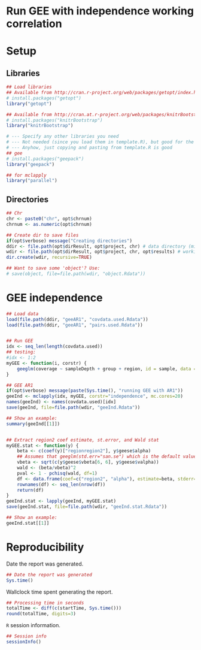 Run GEE with independence working correlation
=============================================

# Setup

## Libraries

```r
## Load libraries
## Available from http://cran.r-project.org/web/packages/getopt/index.html
# install.packages("getopt")
library("getopt")

## Available from http://cran.at.r-project.org/web/packages/knitrBootstrap/index.html
# install.packages("knitrBootstrap")
library("knitrBootstrap")

# --- Specify any other libraries you need
# --- Not needed (since you load them in template.R), but good for the report
# --- Anyhow, just copying and pasting from template.R is good
## gee
# install.packages("geepack")
library("geepack")

## for mclapply
library("parallel")
```

## Directories

```r
## Chr
chr <- paste0("chr", opt$chrnum)
chrnum <- as.numeric(opt$chrnum)

## Create dir to save files
if(opt$verbose) message("Creating directories")
ddir <- file.path(opt$dirResult, opt$project, chr) # data directory (might change say if step2 uses the results from step2)
wdir <- file.path(opt$dirResult, opt$project, chr, opt$results) # working dir
dir.create(wdir, recursive=TRUE)

## Want to save some 'object'? Use:
# save(object, file=file.path(wdir, "object.Rdata"))
```


# GEE independence


```r
## Load data
load(file.path(ddir, "geeAR1", "covdata.used.Rdata"))
load(file.path(ddir, "geeAR1", "pairs.used.Rdata"))


## Run GEE
idx <- seq_len(length(covdata.used))
## testing:
#idx <- 1:2
myGEE <- function(i, corstr) {
	geeglm(coverage ~ sampleDepth + group + region, id = sample, data = covdata.used[[i]], family = gaussian, corstr = corstr)
}

## GEE AR1
if(opt$verbose) message(paste(Sys.time(), "running GEE with AR1"))
geeInd <- mclapply(idx, myGEE, corstr="independence", mc.cores=20)
names(geeInd) <- names(covdata.used)[idx]
save(geeInd, file=file.path(wdir, "geeInd.Rdata"))

## Show an example:
summary(geeInd[[1]])


## Extract region2 coef estimate, st.error, and Wald stat
myGEE.stat <- function(y) {
	beta <- c(coef(y)["regionregion2"], y$geese$alpha)
	## Assumes that geeglm(std.err="san.se") which is the default value
	vbeta <- sqrt(c(y$geese$vbeta[6, 6], y$geese$valpha))
	wald <- (beta/vbeta)^2
	pval <- 1 - pchisq(wald, df=1)
	df <- data.frame(coef=c("region2", "alpha"), estimate=beta, stderr=vbeta, wald=wald, pval=pval)
	rownames(df) <- seq_len(nrow(df))
	return(df)
}
geeInd.stat <- lapply(geeInd, myGEE.stat)
save(geeInd.stat, file=file.path(wdir, "geeInd.stat.Rdata"))

## Show an example:
geeInd.stat[[1]]
```










# Reproducibility

Date the report was generated.

```r
## Date the report was generated
Sys.time()
```

Wallclock time spent generating the report.

```r
## Processing time in seconds
totalTime <- diff(c(startTime, Sys.time()))
round(totalTime, digits=3)
```

`R` session information.

```r
## Session info
sessionInfo()
```
